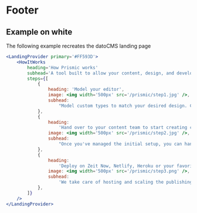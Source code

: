 
# Footer

## Example on white

The following example recreates the datoCMS landing page

```jsx
<LandingProvider primary='#FF593D'>
    <HowItWorks
        heading='How Prismic works'
        subhead='A tool built to allow your content, design, and development teams to produce a finished product that they can all be proud of.'
        steps={[
            {
                heading: 'Model your editor',
                image: <img width='500px' src='/prismic/step1.jpg' />,
                subhead:
                    "Model custom types to match your desired design. Create reusable fields and custom components (we call them Slices...you'll hear us talk about them a lot) to enable dynamic layouts and build the editor experience that you want",
            },
            {
                heading:
                    'Hand over to your content team to start creating content',
                image: <img width='500px' src='/prismic/step2.jpg' />,
                subhead:
                    "Once you've managed the initial setup, you can hand the management over to your content team so that editors can start filling content while you're choosing the framework. With Prismic, creating beautiful content becomes simple enough that even non-technical employees can handle it. ",
            },
            {
                heading:
                    'Deploy on Zeit Now, Netlify, Heroku or your favorite hosting platform',
                image: <img width='500px' src='/prismic/step3.png' />,
                subhead:
                    'We take care of hosting and scaling the publishing tools. All you have to do is host the website, but you can choose whichever hosting platform you prefer.',
            },
        ]}
    />
</LandingProvider>
```
